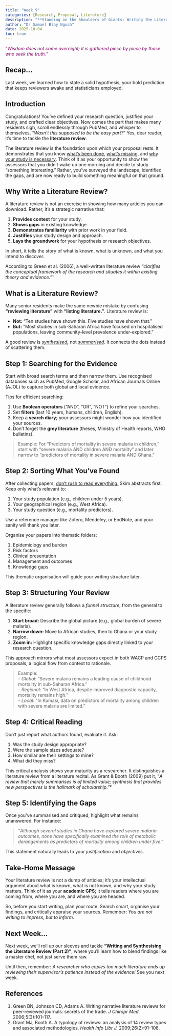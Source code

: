 ```yaml
---
title: "Week 9"
categories: [Research, Proposal, Literature]
description: "**Standing on the Shoulders of Giants: Writing the Literature Review (Part 1)**"
author: "Dr Samuel Blay Nguah"
date: 2025-10-04
toc: true
---
```


::: {.center style="color: #820263; face: bold;"}
“*Wisdom does not come overnight; it is gathered piece by piece by those who seek the truth.*”
:::

## **Recap...**

Last week, we learned how to state a solid hypothesis, your bold prediction that keeps reviewers
awake and statisticians employed.

## Introduction

Congratulations! You’ve defined your research question, justified your study, and crafted clear
objectives. Now comes the part that makes many residents sigh, scroll endlessly through PubMed, and
whisper to themselves, “*Wasn’t this supposed to be the easy part?*” Yes, dear reader, it’s time to
tackle the **literature review**.

The literature review is the foundation upon which your proposal rests. It demonstrates that you
know [what’s been done]{.underline}, [what’s missing]{.underline}, and [why your study is
necessary]{.underline}. Think of it as your opportunity to show the assessors that you didn’t wake
up one morning and decide to study “something interesting.” Rather, you’ve surveyed the landscape,
identified the gaps, and are now ready to build something meaningful on that ground.

## Why Write a Literature Review?

A literature review is not an exercise in showing how many articles you can download. Rather, it’s a
strategic narrative that:

1.  **Provides context** for your study.
2.  **Shows gaps** in existing knowledge.
3.  **Demonstrates familiarity** with prior work in your field.
4.  **Justifies** your study design and approach.
5.  **Lays the groundwork** for your hypothesis or research objectives.

In short, it tells the story of what is known, what is unknown, and what you intend to discover.

According to Green et al. (2006), a well-written literature review “*clarifies the conceptual
framework of the research and situates it within existing theory and evidence.*”¹

## What is a Literature Review?

Many senior residents make the same newbie mistake by confusing **“reviewing literature”** with
**“listing literature.”**. Literature review is:

-   **Not:** “Ten studies have shown this. Five studies have shown that.”
-   **But:** “Most studies in sub-Saharan Africa have focused on hospitalised populations, leaving
    community-level prevalence under-explored.”

A good review is [*synthesised*]{.underline}**,** not [*summarised*]{.underline}. It connects the
dots instead of scattering them.

## Step 1: Searching for the Evidence

Start with broad search terms and then narrow them. Use recognised databases such as PubMed, Google
Scholar, and African Journals Online (AJOL) to capture both global and local evidence.

Tips for efficient searching:

1.  Use **Boolean operators** (“AND”, “OR”, “NOT”) to refine your searches.
2.  Set **filters** (last 10 years, humans, children, English).
3.  Keep a **search diary;** your assessors might wonder how you identified your sources.
4.  Don’t forget the **grey literature** (theses, Ministry of Health reports, WHO bulletins).

> Example: For “Predictors of mortality in severe malaria in children,” start with “severe malaria
> AND children AND mortality” and later narrow to “predictors of mortality in severe malaria AND
> Ghana.”

## Step 2: Sorting What You’ve Found

After collecting papers, [don’t rush to read everything.]{.underline} Skim abstracts first. Keep
only what’s relevant to:

1.  Your study population (e.g., children under 5 years).
2.  Your geographical region (e.g., West Africa).
3.  Your study question (e.g., mortality predictors).

Use a reference manager like Zotero, Mendeley, or EndNote, and your sanity will thank you later.

Organise your papers into thematic folders:

1.  Epidemiology and burden
2.  Risk factors
3.  Clinical presentation
4.  Management and outcomes
5.  Knowledge gaps

This thematic organisation will guide your writing structure later.

## Step 3: Structuring Your Review

A literature review generally follows a *funnel structure*, from the general to the specific:

1.  **Start broad:** Describe the global picture (e.g., global burden of severe malaria).
2.  **Narrow down:** Move to African studies, then to Ghana or your study region.
3.  **Zoom in:** Highlight specific knowledge gaps directly linked to your research question.

This approach mirrors what most assessors expect in both WACP and GCPS proposals, a logical flow
from context to rationale.

> Example:\
> - *Global*: “Severe malaria remains a leading cause of childhood mortality in sub-Saharan
> Africa.”\
> - *Regional*: “In West Africa, despite improved diagnostic capacity, mortality remains high.”\
> - *Local*: “In Kumasi, data on predictors of mortality among children with severe malaria are
> limited.”

## Step 4: Critical Reading

Don’t just report what authors found, evaluate it. Ask:

1.  Was the study design appropriate?
2.  Were the sample sizes adequate?
3.  How similar are their settings to mine?
4.  What did they miss?

This critical analysis shows your maturity as a researcher. It distinguishes a literature review
from a literature recital. As Grant & Booth (2009) put it, “*A review that merely summarises is of
limited value; synthesis that provides new perspectives is the hallmark of scholarship.*”²

## Step 5: Identifying the Gaps

Once you’ve summarised and critiqued, highlight what remains unanswered. For instance:

> “*Although several studies in Ghana have explored severe malaria outcomes, none have specifically
> examined the role of metabolic derangements as predictors of mortality among children under
> five*.”

This statement naturally leads to your *justification* and *objectives*.

## Take-Home Message

Your literature review is not a dump of articles; it’s your intellectual argument about what is
known, what is not known, and why your study matters. Think of it as your **academic GPS;** it tells
readers where you are coming from, where you are, and where you are headed.

So, before you start writing, plan your route. Search smart, organise your findings, and critically
appraise your sources. Remember: *You are not writing to impress, but to inform*.

## Next Week...

Next week, we’ll roll up our sleeves and tackle **“Writing and Synthesising the Literature Review
(Part 2)”**, where you’ll learn how to blend findings like a master chef, not just serve them raw.

Until then, remember: *A researcher who copies too much literature ends up reviewing their
supervisor’s patience instead of the evidence!* See you next week.

## References

1.  Green BN, Johnson CD, Adams A. Writing narrative literature reviews for peer-reviewed journals:
    secrets of the trade. *J Chiropr Med.* 2006;5(3):101–117.\
2.  Grant MJ, Booth A. A typology of reviews: an analysis of 14 review types and associated
    methodologies. *Health Info Libr J.* 2009;26(2):91–108.
